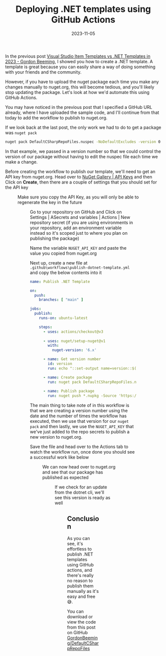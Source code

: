 ﻿---
title: 'Deploying .NET templates using GitHub Actions'
date: 2023-11-05
tags: ['git', 'nuget.org', 'GitHub Actions', 'GitHub', '.NET', '.NET CLI', 'NuGet', 'dotnet', 'dotnet new']
draft: false
summary: 'Once you''ve created a .NET template, you should automate the updates of the package using GitHub actions to remove the effort required in publishing updates'
---


In the previous post [Visual Studio Item Templates vs .NET Templates in 2023 - Gordon Beeming](https://gordonbeeming.com/blog/visual-studio-item-templates-vs-net-templates-in-2023), I showed you how to create a .NET template. A template is great because you can easily share a way of doing something with your friends and the community.

However, if you have to upload the nuget package each time you make any changes manually to nuget.org, this will become tedious, and you'll likely stop updating the package. Let's look at how we'd automate this using GitHub Actions.

You may have noticed in the previous post that I specified a GitHub URL already, where I have uploaded the sample code, and I'll continue from that today to add the workflow to publish to nuget.org.

If we look back at the last post, the only work we had to do to get a package was `nuget pack`


```bat
nuget pack DefaultCSharpRepoFiles.nuspec -NoDefaultExcludes -version 0.0.0.3
```


In that example, we passed in a version number so that we could control the version of our package without having to edit the nuspec file each time we make a change.

Before creating the workflow to publish our template, we'll need to get an API key from nuget.org. Head over to [NuGet Gallery | API Keys](https://www.nuget.org/account/apikeys) and then Click on **Create**, then there are a couple of settings that you should set for the API key


<Figure key="./images/2023-11-05-21-18-32.png" src="./images/2023-11-05-21-18-32.png" alt="Make sure you configure the scope of the API Key to only what is required" width="0" height="0" caption="Make sure you configure the scope of the API Key to only what is required" />


Make sure you copy the API Key, as you will only be able to regenerate the key in the future


<Figure key="./images/2023-11-05-21-24-22.png" src="./images/2023-11-05-21-24-22.png" alt="Copy the API Key, as we'll use this in the next steps" width="0" height="0" caption="Copy the API Key, as we'll use this in the next steps" />


Go to your repository on GitHub and Click on Settings | ASecrets and variables | Actions | New repository secret (if you are using environments in your repository, add an environment variable instead so it's scoped just to where you plan on publishing the package)

Name the variable `NUGET_API_KEY` and paste the value you copied from nuget.org

Next up, create a new file at `.github\workflows\publish-dotnet-template.yml` and copy the below contents into it


```yaml
name: Publish .NET Template

on:
  push:
    branches: [ "main" ]

jobs:
  publish:
    runs-on: ubuntu-latest

    steps:
      - uses: actions/checkout@v3
      
      - uses: nuget/setup-nuget@v1
        with:
          nuget-version: '6.x'

      - name: Get version number
        id: version
        run: echo "::set-output name=version::$(date +'%Y.%m.%d').$GITHUB_RUN_NUMBER"

      - name: Create package
        run: nuget pack DefaultCSharpRepoFiles.nuspec -NoDefaultExcludes -version ${{ steps.version.outputs.version }}
        
      - name: Publish package
        run: nuget push *.nupkg -Source 'https://api.nuget.org/v3/index.json' -ApiKey ${{secrets.NUGET_API_KEY}}
```


The main thing to take note of in this workflow is that we are creating a version number using the date and the number of times the workflow has executed, then we use that version for our `nuget pack` and then lastly, we use the `NUGET_API_KEY` that we've just added to the repo secrets to publish a new version to nuget.org.

Save the file and head over to the Actions tab to watch the workflow run, once done you should see a successful work like below


<Figure key="./images/2023-11-05-21-28-42.png" src="./images/2023-11-05-21-28-42.png" alt="This success of this workflow means a new version of our package has published to nuget.org" width="0" height="0" caption="This success of this workflow means a new version of our package has published to nuget.org" />


We can now head over to nuget.org and see that our package has published as expected


<Figure key="./images/2023-11-05-21-35-10.png" src="./images/2023-11-05-21-35-10.png" alt="Version 2023.11.5.1 of the package GordonBeeming.DefaultFiles.CSharp was publish from this workflow" width="0" height="0" caption="Version 2023.11.5.1 of the package GordonBeeming.DefaultFiles.CSharp was publish from this workflow" />


If we check for an update from the dotnet cli, we'll see this version is ready as well


<Figure key="./images/2023-11-05-21-37-48.png" src="./images/2023-11-05-21-37-48.png" alt="dotnet new update --check-only shows a new update of our package is available " width="0" height="0" caption="dotnet new update --check-only shows a new update of our package is available " />


## Conclusion

As you can see, it's effortless to publish .NET templates using GitHub actions, and there's really no reason to publish them manually as it's easy and free 😅.

You can download or view the code from this post on GitHub [GordonBeeming/DefaultCSharpRepoFiles](https://github.com/GordonBeeming/DefaultCSharpRepoFiles)

